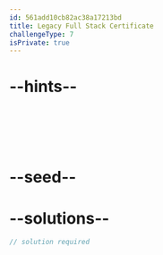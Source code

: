 ```yaml
---
id: 561add10cb82ac38a17213bd
title: Legacy Full Stack Certificate
challengeType: 7
isPrivate: true
---
```


# --hints--



```js

```



```js

```



```js

```



```js

```



```js

```



```js

```

# --seed--

# --solutions--

```js
// solution required
```
